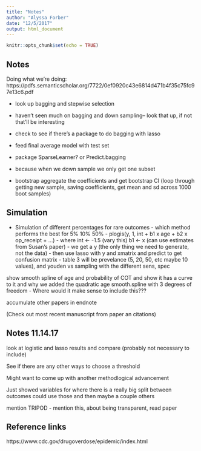```yaml
---
title: "Notes"
author: "Alyssa Forber"
date: "12/5/2017"
output: html_document
---
```


```r
knitr::opts_chunk$set(echo = TRUE)
```

## Notes



Doing what we're doing:
https://pdfs.semanticscholar.org/7722/0ef0920c43e6814d471b4f35c75fc97e13c6.pdf




- look up bagging and stepwise selection
- haven't seen much on bagging and down sampling-- look that up, if not that'll be interesting


- check to see if there's a package to do bagging with lasso
- feed final average model with test set
- package SparseLearner? or Predict.bagging
- because when we down sample we only get one subset

- bootstrap aggregate the coefficients and get bootstrap CI (loop through getting new sample, saving coefficients, get mean and sd across 1000 boot samples)


## Simulation

- Simulation of different percentages for rare outcomes
      - which method performs the best for 5% 10% 50%
      - plogis(y, 1, int + b1 x age + b2 x op_receipt + ...)
      - where int <- -1.5 (vary this) b1 <- x (can use estimates from Susan's paper)
      - we get a y (the only thing we need to generate, not the data)
      - then use lasso with y and xmatrix and predict to get confusion matrix 
      - table 3 will be prevelance (5, 20, 50, etc maybe 10 values), and youden vs sampling with the different sens, spec 


show smooth spline of age and probability of COT and show it has a curve to it and why we added the quadratic age
smooth.spline with 3 degrees of freedom
    - Where would it make sense to include this???


accumulate other papers in endnote

(Check out most recent manuscript from paper an citations)


## Notes 11.14.17


look at logistic and lasso results and compare (probably not necessary to include)

See if there are any other ways to choose a threshold

Might want to come up with another methodlogical advancement



Just showed variables for where there is a really big split between outcomes
could use those and then maybe a couple others

mention TRIPOD - mention this, about being transparent, read paper

## Reference links

https://www.cdc.gov/drugoverdose/epidemic/index.html



